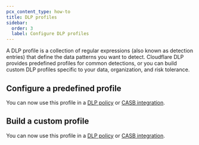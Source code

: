 ```yaml
---
pcx_content_type: how-to
title: DLP profiles
sidebar:
  order: 3
  label: Configure DLP profiles
---
```



A DLP profile is a collection of regular expressions (also known as detection entries) that define the data patterns you want to detect. Cloudflare DLP provides predefined profiles for common detections, or you can build custom DLP profiles specific to your data, organization, and risk tolerance.

## Configure a predefined profile

<Render file="data-loss-prevention/predefined-profile" />

You can now use this profile in a [DLP policy](/cloudflare-one/policies/data-loss-prevention/dlp-policies/#2-create-a-dlp-policy) or [CASB integration](/cloudflare-one/applications/casb/casb-dlp/).

## Build a custom profile

<Render file="data-loss-prevention/custom-profile" />

You can now use this profile in a [DLP policy](/cloudflare-one/policies/data-loss-prevention/dlp-policies/#2-create-a-dlp-policy) or [CASB integration](/cloudflare-one/applications/casb/casb-dlp/).
